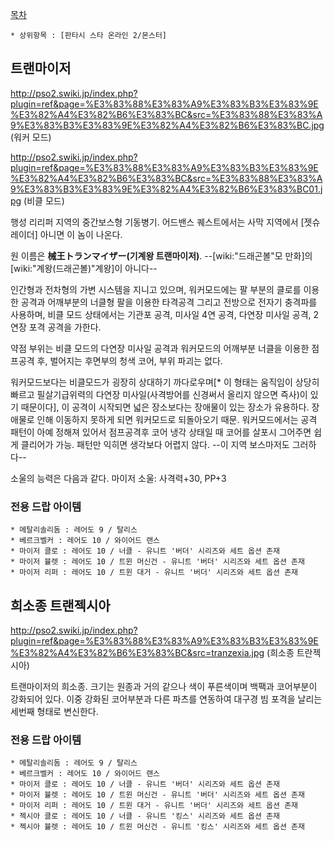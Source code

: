 [[목차]]
 * 상위항목 : [판타시 스타 온라인 2/몬스터]

== 트랜마이저 ==
http://pso2.swiki.jp/index.php?plugin=ref&page=%E3%83%88%E3%83%A9%E3%83%B3%E3%83%9E%E3%82%A4%E3%82%B6%E3%83%BC&src=%E3%83%88%E3%83%A9%E3%83%B3%E3%83%9E%E3%82%A4%E3%82%B6%E3%83%BC.jpg
(워커 모드)

http://pso2.swiki.jp/index.php?plugin=ref&page=%E3%83%88%E3%83%A9%E3%83%B3%E3%83%9E%E3%82%A4%E3%82%B6%E3%83%BC&src=%E3%83%88%E3%83%A9%E3%83%B3%E3%83%9E%E3%82%A4%E3%82%B6%E3%83%BC01.jpg
(비클 모드)

행성 리리퍼 지역의 중간보스형 기동병기. 어드밴스 퀘스트에서는 사막 지역에서 [젯슈레이더] 아니면 이 놈이 나온다.

원 이름은 '''械王トランマイザー(기계왕 트랜마이저)'''. --[wiki:"드래곤볼"모 만화]의 [wiki:"계왕(드래곤볼)"계왕]이 아니다--

인간형과 전차형의 가변 시스템을 지니고 있으며, 워커모드에는 팔 부분의 클로를 이용한 공격과 어깨부분의 너클형 팔을 이용한 타격공격 그리고 전방으로 전자기 충격파를 사용하며, 비클 모드 상태에서는 기관포 공격, 미사일 4연 공격, 다연장 미사일 공격, 2연장 포격 공격을 가한다.

약점 부위는 비클 모드의 다연장 미사일 공격과 워커모드의 어깨부분 너클을 이용한 점프공격 후, 벌어지는 후면부의 청색 코어, 부위 파괴는 없다. 

워커모드보다는 비클모드가 굉장히 상대하기 까다로우며[* 이 형태는 움직임이 상당히 빠르고 필살기급위력의 다연장 미사일(사격방어를 신경써서 올리지 않으면 즉사)이 있기 때문이다], 이 공격이 시작되면 넓은 장소보다는 장애물이 있는 장소가 유용하다. 장애물로 인해 이동하지 못하게 되면 워커모드로 되돌아오기 때문. 워커모드에서는 공격 패턴이 아예 정해져 있어서 점프공격후 코어 냉각 상태일 때 코어를 살포시 그어주면 쉽게 클리어가 가능. 패턴만 익히면 생각보다 어렵지 않다. --이 지역 보스마저도 그러하다--

소울의 능력은 다음과 같다.
마이저 소울: 사격력+30, PP+3

=== 전용 드랍 아이템 ===
 * 메탈리솔리돔 : 레어도 9 / 탈리스
 * 베르크벨커 : 레어도 10 / 와이어드 랜스
 * 마이저 클로 : 레어도 10 / 너클 - 유니트 '버더' 시리즈와 세트 옵션 존재
 * 마이저 뷸렛 : 레어도 10 / 트윈 머신건 - 유니트 '버더' 시리즈와 세트 옵션 존재
 * 마이저 리퍼 : 레어도 10 / 트윈 대거 - 유니트 '버더' 시리즈와 세트 옵션 존재

== 희소종 트랜젝시아 ==
http://pso2.swiki.jp/index.php?plugin=ref&page=%E3%83%88%E3%83%A9%E3%83%B3%E3%83%9E%E3%82%A4%E3%82%B6%E3%83%BC&src=tranzexia.jpg
(희소종 트란젝시아)

트랜마이저의 희소종. 크기는 원종과 거의 같으나 색이 푸른색이며 백팩과 코어부분이 강화되어 있다. 이중 강화된 코어부분과 다른 파츠를 연동하여 대구경 빔 포격을 날리는 세번째 형태로 변신한다.

=== 전용 드랍 아이템 ===
 * 메탈리솔리돔 : 레어도 9 / 탈리스
 * 베르크벨커 : 레어도 10 / 와이어드 랜스
 * 마이저 클로 : 레어도 10 / 너클 - 유니트 '버더' 시리즈와 세트 옵션 존재
 * 마이저 뷸렛 : 레어도 10 / 트윈 머신건 - 유니트 '버더' 시리즈와 세트 옵션 존재
 * 마이저 리퍼 : 레어도 10 / 트윈 대거 - 유니트 '버더' 시리즈와 세트 옵션 존재
 * 젝시아 클로 : 레어도 10 / 너클 - 유니트 '킹스' 시리즈와 세트 옵션 존재
 * 젝시아 뷸렛 : 레어도 10 / 트윈 머신건 - 유니트 '킹스' 시리즈와 세트 옵션 존재
